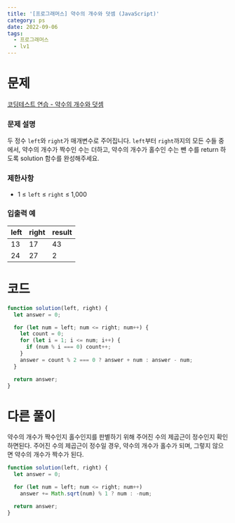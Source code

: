 ```yaml
---
title: '[프로그래머스] 약수의 개수와 덧셈 (JavaScript)'
category: ps
date: 2022-09-06
tags:
  - 프로그래머스
  - lv1
---
```


# 문제

[코딩테스트 연습 - 약수의 개수와 덧셈](https://school.programmers.co.kr/learn/courses/30/lessons/77884)

### 문제 설명

두 정수 `left`와 `right`가 매개변수로 주어집니다. `left`부터 `right`까지의 모든 수들 중에서, 약수의 개수가 짝수인 수는 더하고, 약수의 개수가 홀수인 수는 뺀 수를 return 하도록 solution 함수를 완성해주세요.

### 제한사항

- 1 ≤ `left` ≤ `right` ≤ 1,000

### 입출력 예

| left | right | result |
| ---- | ----- | ------ |
| 13   | 17    | 43     |
| 24   | 27    | 2      |

# 코드

```js
function solution(left, right) {
  let answer = 0;

  for (let num = left; num <= right; num++) {
    let count = 0;
    for (let i = 1; i <= num; i++) {
      if (num % i === 0) count++;
    }
    answer = count % 2 === 0 ? answer + num : answer - num;
  }

  return answer;
}
```

# 다른 풀이

약수의 개수가 짝수인지 홀수인지를 판별하기 위해 주어진 수의 제곱근이 정수인지 확인하면된다. 주어진 수의 제곱근이 정수일 경우, 약수의 개수가 홀수가 되며, 그렇지 않으면 약수의 개수가 짝수가 된다.

```js
function solution(left, right) {
  let answer = 0;

  for (let num = left; num <= right; num++)
    answer += Math.sqrt(num) % 1 ? num : -num;

  return answer;
}
```
